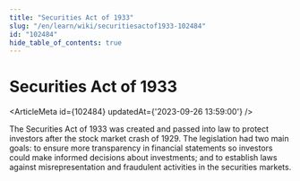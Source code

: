 ```yaml
---
title: "Securities Act of 1933"
slug: "/en/learn/wiki/securitiesactof1933-102484"
id: "102484"
hide_table_of_contents: true
---
```



# Securities Act of 1933

<ArticleMeta id={102484} updatedAt={'2023-09-26 13:59:00'} />
<div className='border-solid border-b border-t-0 my-4 border-[var(--ifm-color-gray-300)]' />

The Securities Act of 1933 was created and passed into law to protect investors after the stock market crash of 1929. The legislation had two main goals: to ensure more transparency in financial statements so investors could make informed decisions about investments; and to establish laws against misrepresentation and fraudulent activities in the securities markets.
